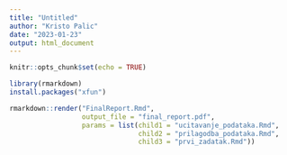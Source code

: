 ```yaml
---
title: "Untitled"
author: "Kristo Palic"
date: "2023-01-23"
output: html_document
---
```


```r
knitr::opts_chunk$set(echo = TRUE)

library(rmarkdown)
install.packages("xfun")

```

```r
rmarkdown::render("FinalReport.Rmd", 
                  output_file = "final_report.pdf", 
                  params = list(child1 = "ucitavanje_podataka.Rmd", 
                                child2 = "prilagodba_podataka.Rmd",
                                child3 = "prvi_zadatak.Rmd"))

```


